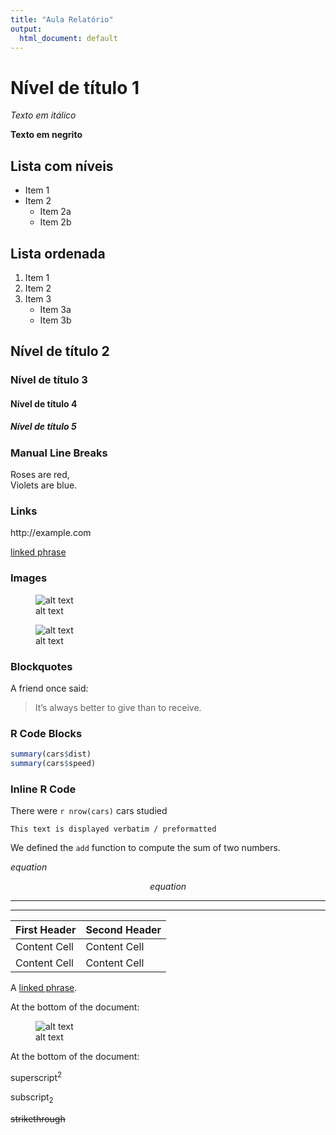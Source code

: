 ---
title: "Aula Relatório"
output: 
  html_document: default
---

# Nível de título 1

*Texto em itálico*

**Texto em negrito**

## Lista com níveis

* Item 1
* Item 2
  + Item 2a
  + Item 2b
  
## Lista ordenada   

1. Item 1
2. Item 2
3. Item 3
    + Item 3a
    + Item 3b

## Nível de título 2

### Nível de título 3

#### Nível de título 4

##### Nível de título 5

### Manual Line Breaks

Roses are red,   
Violets are blue.

### Links

http://example.com

[linked phrase](http://example.com)

### Images

![alt text](http://example.com/logo.png)

![alt text](figures/img.png)

### Blockquotes

A friend once said:

> It's always better to give 
> than to receive.

### R Code Blocks

```{r}
summary(cars$dist)
summary(cars$speed)
```

### Inline R Code

There were `r nrow(cars)` cars studied

```
This text is displayed verbatim / preformatted
```

We defined the `add` function to 
compute the sum of two numbers.

$equation$

$$ equation $$

******

------

First Header  | Second Header
------------- | -------------
Content Cell  | Content Cell
Content Cell  | Content Cell

A [linked phrase][id]. 

At the bottom of the document:

[id]: http://example.com/ "Title"

![alt text][id]

At the bottom of the document:

[id]: figures/img.png "Title"

superscript^2^

subscript~2~

~~strikethrough~~